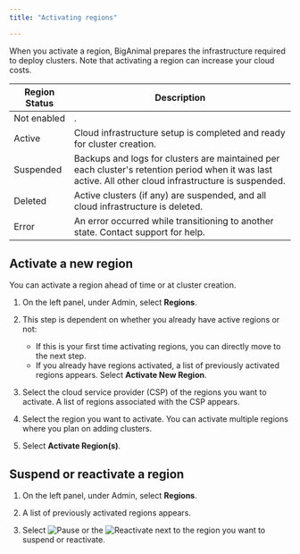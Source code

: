 ```yaml
---
title: "Activating regions"

---
```


When you activate a region, BigAnimal prepares the infrastructure required to deploy clusters. Note that activating a region can increase your cloud costs.

| Region Status | Description                                                                                                                                            |
|--------------|--------------------------------------------------------------------------------------------------------------------------------------------------------|
| Not enabled  |  .                                                                                                             |
| Active       | Cloud infrastructure setup is completed and ready for cluster creation.                                                                                |
| Suspended    | Backups and logs for clusters are maintained per each cluster's retention period when it was last active. All other cloud infrastructure is suspended. |
| Deleted      | Active clusters (if any) are suspended, and all cloud infrastructure is deleted.                                                                       |
| Error        | An error occurred while transitioning to another state. Contact support for help.                                                                      |


## Activate a new region

You can activate a region ahead of time or at cluster creation.

1. On the left panel, under Admin, select **Regions**.

1. This step is dependent on whether you already have active regions or not:
   - If this is your first time activating regions, you can directly move to the next step.
   - If you already have regions activated, a list of previously activated regions appears. Select **Activate New Region**.
     
1. Select the cloud service provider (CSP) of the regions you want to activate. A list of regions associated with the CSP appears.

1. Select the region you want to activate. You can activate multiple regions where you plan on adding clusters. 

1. Select **Activate Region(s)**.

## Suspend or reactivate a region

<!-- Do clusters have to be suspended or deleted for suspending a region -->
<!-- Is cloud infrastructre in a suspended region suspended or deleted? -->

1. On the left panel, under Admin, select **Regions**.

1. A list of previously activated regions appears. 
     
1. Select ![Pause](../images/Pause.png) or the ![Reactivate](../images/Reactivate.png) next to the region you want to suspend or reactivate.

